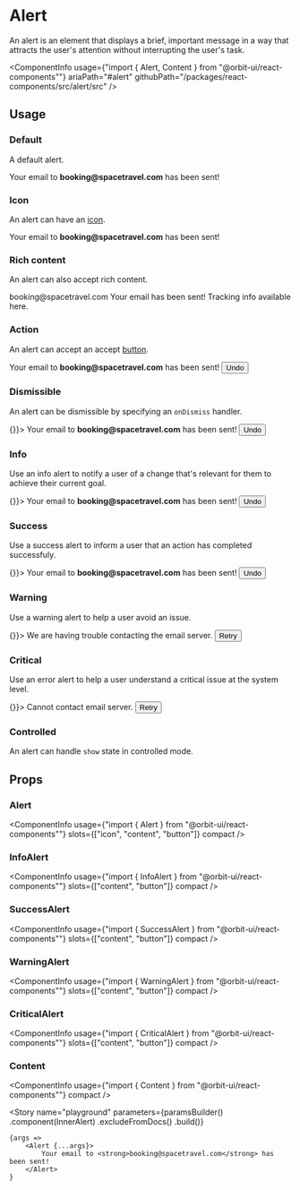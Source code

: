 
<Meta
    title="Components/Alert"
    id="alert"
/>

# Alert
<Tagline>An alert is an element that displays a brief, important message in a way that attracts the user's attention without interrupting the user's task.</Tagline>

<ComponentInfo
    usage={"import { Alert, Content } from \"@orbit-ui/react-components\""}
    ariaPath="#alert"
    githubPath="/packages/react-components/src/alert/src"
/>

## Usage

### Default

A default alert.

<Canvas>
    <Story name="default">
        <Alert>Your email to <strong>booking@spacetravel.com</strong> has been sent!</Alert>
    </Story>
</Canvas>

### Icon

An alert can have an [icon](?path=/docs/icon-gallery--page).

<Canvas>
    <Story name="icon">
        <Alert>
            <EmailIcon />
            <Content>Your email to <strong>booking@spacetravel.com</strong> has been sent!</Content>
        </Alert>
    </Story>
</Canvas>

### Rich content

An alert can also accept rich content.

<Canvas>
    <Story name="rich content">
        <Alert>
            <EmailIcon />
            <Content>
                <Heading>booking@spacetravel.com</Heading>
                Your email has been sent! Tracking info available <TextLink href="#">here</TextLink>.
            </Content>
        </Alert>
    </Story>
</Canvas>

### Action

An alert can accept an accept [button](?path=/docs/button--default-story).

<Canvas>
    <Story name="action">
        <Alert>
            <EmailIcon />
            <Content>Your email to <strong>booking@spacetravel.com</strong> has been sent!</Content>
            <Button>Undo</Button>
        </Alert>
    </Story>
</Canvas>

### Dismissible

An alert can be dismissible by specifying an `onDismiss` handler.

<Canvas>
    <Story name="dismissible">
        <Alert onDismiss={() => {}}>
            <EmailIcon />
            <Content>Your email to <strong>booking@spacetravel.com</strong> has been sent!</Content>
            <Button>Undo</Button>
        </Alert>
    </Story>
</Canvas>

### Info

Use an info alert to notify a user of a change that's relevant for them to achieve their current goal.

<Canvas>
    <Story name="info">
        <InfoAlert onDismiss={() => {}}>
            <Content>Your email to <strong>booking@spacetravel.com</strong> has been sent!</Content>
            <Button>Undo</Button>
        </InfoAlert>
    </Story>
</Canvas>

### Success

Use a success alert to inform a user that an action has completed successfuly.

<Canvas>
    <Story name="success">
        <SuccessAlert onDismiss={() => {}}>
            <Content>Your email to <strong>booking@spacetravel.com</strong> has been sent!</Content>
            <Button>Undo</Button>
        </SuccessAlert>
    </Story>
</Canvas>

### Warning

Use a warning alert to help a user avoid an issue.

<Canvas>
    <Story name="warning">
        <WarningAlert onDismiss={() => {}}>
            <Content>We are having trouble contacting the email server.</Content>
            <Button>Retry</Button>
        </WarningAlert>
    </Story>
</Canvas>

### Critical

Use an error alert to help a user understand a critical issue at the system level.

<Canvas>
    <Story name="critical">
        <CriticalAlert onDismiss={() => {}}>
            <Content>Cannot contact email server.</Content>
            <Button>Retry</Button>
        </CriticalAlert>
    </Story>
</Canvas>

### Controlled

An alert can handle `show` state in controlled mode.

<FileCanvas filePath="/alert/docs/ControlledAlert">
    <ControlledAlert />
</FileCanvas>

## Props

### Alert

<ComponentInfo
    usage={"import { Alert } from \"@orbit-ui/react-components\""}
    slots={["icon", "content", "button"]}
    compact
/>

<ArgsTable of={InnerAlert} />

### InfoAlert

<ComponentInfo
    usage={"import { InfoAlert } from \"@orbit-ui/react-components\""}
    slots={["content", "button"]}
    compact
/>

<ArgsTable of={AlertTemplate} />

### SuccessAlert

<ComponentInfo
    usage={"import { SuccessAlert } from \"@orbit-ui/react-components\""}
    slots={["content", "button"]}
    compact
/>

<ArgsTable of={AlertTemplate} />

### WarningAlert

<ComponentInfo
    usage={"import { WarningAlert } from \"@orbit-ui/react-components\""}
    slots={["content", "button"]}
    compact
/>

<ArgsTable of={AlertTemplate} />

### CriticalAlert

<ComponentInfo
    usage={"import { CriticalAlert } from \"@orbit-ui/react-components\""}
    slots={["content", "button"]}
    compact
/>

<ArgsTable of={AlertTemplate} />

### Content

<ComponentInfo
    usage={"import { Content } from \"@orbit-ui/react-components\""}
    compact
/>

<ArgsTable of={InnerContent} />

<Story
    name="playground"
    parameters={paramsBuilder()
        .component(InnerAlert)
        .excludeFromDocs()
        .build()}
>
    {args =>
        <Alert {...args}>
            Your email to <strong>booking@spacetravel.com</strong> has been sent!
        </Alert>
    }
</Story>
